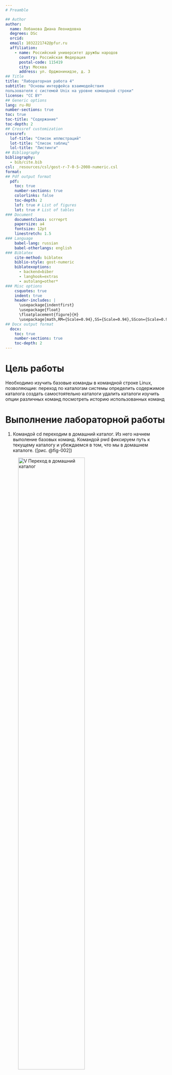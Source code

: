 ```yaml
---
# Preamble

## Author
author:
  name: Лобанова Диана Леонидовна
  degrees: DSc
  orcid: 
  email: 1032221742@pfur.ru
  affiliation:
    - name: Российский университет дружбы народов
      country: Российская Федерация
      postal-code: 115419
      city: Москва
      address: ул. Орджоникидзе, д. 3
## Title
title: "Лабораторная работа 4"
subtitle: "Основы интерфейса взаимодействия
пользователя с системой Unix на уровне командной строки"
license: "CC BY"
## Generic options
lang: ru-RU
number-sections: true
toc: true
toc-title: "Содержание"
toc-depth: 2
## Crossref customization
crossref:
  lof-title: "Список иллюстраций"
  lot-title: "Список таблиц"
  lol-title: "Листинги"
## Bibliography
bibliography:
  - bib/cite.bib
csl: _resources/csl/gost-r-7-0-5-2008-numeric.csl
format:
## Pdf output format
  pdf:
    toc: true
    number-sections: true
    colorlinks: false
    toc-depth: 2
    lof: true # List of figures
    lot: true # List of tables
### Document
    documentclass: scrreprt
    papersize: a4
    fontsize: 12pt
    linestretch: 1.5
### Language
    babel-lang: russian
    babel-otherlangs: english
### Biblatex
    cite-method: biblatex
    biblio-style: gost-numeric
    biblatexoptions:
      - backend=biber
      - langhook=extras
      - autolang=other*
### Misc options
    csquotes: true
    indent: true
    header-includes: |
      \usepackage{indentfirst}
      \usepackage{float}
      \floatplacement{figure}{H}
      \usepackage[math,RM={Scale=0.94},SS={Scale=0.94},SScon={Scale=0.94},TT={Scale=MatchLowercase,FakeStretch=0.9},DefaultFeatures={Ligatures=Common}]{plex-otf}
## Docx output format
  docx:
    toc: true
    number-sections: true
    toc-depth: 2
---
```



# Цель работы

Необходимо изучить базовые команды в командной строке Linux, позволяющие:
переход по каталогам системы
определить содержимое каталога
создать самостоятельно каталоги
удалить каталоги
изучить опции различных команд
посмотреть историю использованных команд


# Выполнение лабораторной работы

1. Командой cd переходим в домашний каталог. Из него начнем выполение базовых команд. Командой pwd фиксируем путь к текущему каталогу и убеждаемся в том, что мы в домашнем каталоге. ([рис. @fig-002])

![V Переход в домашний каталог](image/domash_katalog.png){#fig-002 width=70%}


2. Переходим в каталог tmp и выводим его содержимое командой ls. ([рис. @fig-003])

![V Переход в каталог tmp_команда ls](image/katalog_tmp_komanda_ls.png){#fig-003 width=70%}


Введем команду ls -a. Сравним разницу между этими двумя командами. ([рис. @fig-004])

![V Команда ls -a](image/komanda_ls_a.png){#fig-004 width=70%}

Команда ls позволяет просмотреть содержимое каталога, а команда ls -a позволяет увидеть содержимое каталога и скрытые файлы.


Переходим в каталог /var/spool, командой ls узнаем, что в нем имеется подкаталог с именем cron.([рис. @fig-005])

![V Файл cron](image/file_cron.png){#fig-005 width=70%}


Далее опрелим содержимое домашнего каталога. ([рис. @fig-006])

![V Содержимое домашнего каталога](image/soderg_domash_katalog.png){#fig-006 width=70%}


Введем команду ls -l. Как мы видим, владельцем файлов и подкаталогов является - root. ([рис. @fig-007])

![V Владелец файлов и каталогов](image/vladeletc_domash_katalog.png){#fig-007 width=70%}


3. В домашнем каталоге создаем каталог - newdir. ([рис. @fig-008])

![V Новый каталог newdir](image/new_katalog_newdir.png){#fig-008 width=70%}


В каталоге newdir создаем новый каталог - morefun. ([рис. @fig-009])

![V Новый каталог morefun](image/new_katalog_morefun.png){#fig-009 width=70%}


При помощи команды mkdir в домашнем каталоге создаем сразу 3 новых каталога - letters, memos, misk. ([рис. @fig-010])

![V 3 новых каталога](image/3_new_katalogs.png){#fig-010 width=70%}


Затем удалим эти каталоги одной командой - rmdir. ([рис. @fig-011])

![V Удалим 3 новых каталога](image/delete_3_new_katalogs.png){#fig-011 width=70%}


Пробуем удалить созданный ранее каталог newdir поочередно командами rm и rmdir. 
Команды не исполняются и возвращается ошибка. 
Командой rm -r спустя несколько уточняющих вопросов удается удалить сначала подкаталог morefun, а затем и сам каталог newdir. 
Далее проверяем его отсутствие в домашнем каталоге командой ls. ([рис. @fig-012])

![V Удалить каталог newdir](image/delete_newdir.png){#fig-012 width=70%}


# Выводы

В данной лабораторной работе мы познакомились с основными командами в командной строке Linux, изучили возможность управления файловой системой через консоль.

